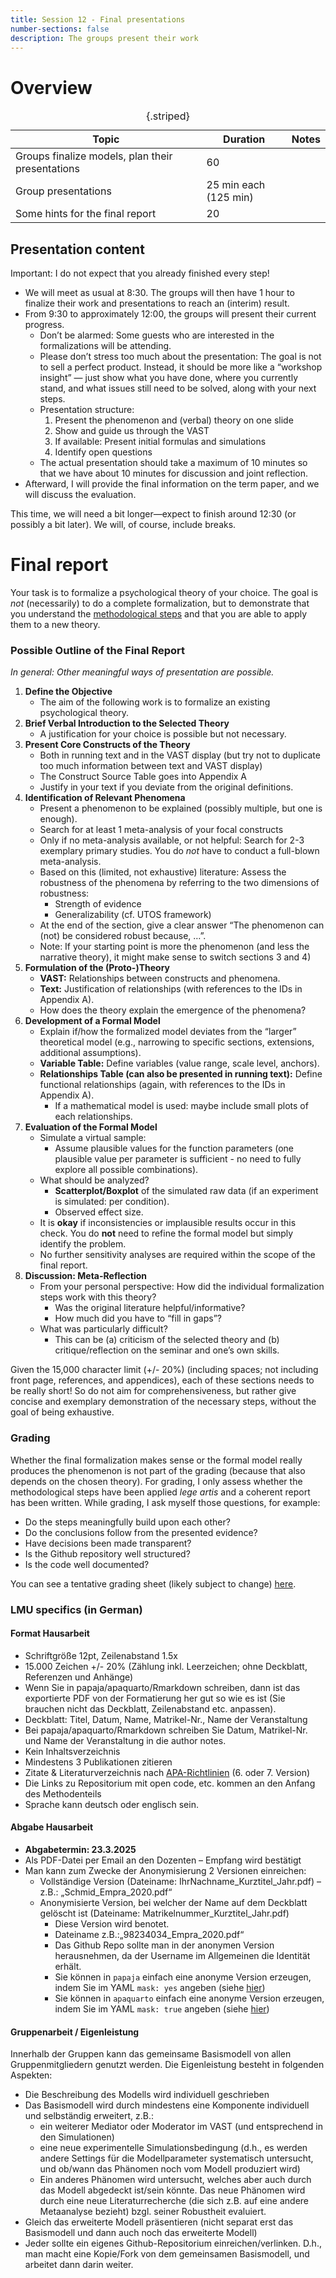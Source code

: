 ---
title: Session 12 - Final presentations
number-sections: false
description: The groups present their work
---

# Overview

| Topic                                            | Duration              | Notes |
| ------------------------------------------------ | --------------------- | ----- |
| Groups finalize models, plan their presentations | 60                    |       |
| Group presentations                              | 25 min each (125 min) |       |
| Some hints for the final report                  | 20                    |       |
: {.striped}


## Presentation content

Important: I do not expect that you already finished every step!

- We will meet as usual at 8:30. The groups will then have 1 hour to finalize their work and presentations to reach an (interim) result.
- From 9:30 to approximately 12:00, the groups will present their current progress.
    - Don't be alarmed: Some guests who are interested in the formalizations will be attending.
    - Please don't stress too much about the presentation: The goal is not to sell a perfect product. Instead, it should be more like a "workshop insight" — just show what you have done, where you currently stand, and what issues still need to be solved, along with your next steps.
    - Presentation structure:
      1. Present the phenomenon and (verbal) theory on one slide
      2. Show and guide us through the VAST
      3. If available: Present initial formulas and simulations
      4. Identify open questions
    - The actual presentation should take a maximum of 10 minutes so that we have about 10 minutes for discussion and joint reflection.
- Afterward, I will provide the final information on the term paper, and we will discuss the evaluation.

This time, we will need a bit longer—expect to finish around 12:30 (or possibly a bit later). We will, of course, include breaks.


# Final report

Your task is to formalize a psychological theory of your choice. 
The goal is *not* (necessarily) to do a complete formalization, but to demonstrate that you understand the [methodological steps](../Formalization_steps.qmd) and that you are able to apply them to a new theory.



### Possible Outline of the Final Report  

*In general: Other meaningful ways of presentation are possible.*  

1. **Define the Objective**  
   - The aim of the following work is to formalize an existing psychological theory.  

2. **Brief Verbal Introduction to the Selected Theory**  
   - A justification for your choice is possible but not necessary.  

3. **Present Core Constructs of the Theory**  
   - Both in running text and in the VAST display (but try not to duplicate too much information between text and VAST display)
   - The Construct Source Table goes into Appendix A
   - Justify in your text if you deviate from the original definitions.  

4. **Identification of Relevant Phenomena**  
   - Present a phenomenon to be explained (possibly multiple, but one is enough).  
   - Search for at least 1 meta-analysis of your focal constructs
   - Only if no meta-analysis available, or not helpful: Search for 2-3 exemplary primary studies. You do *not* have to conduct a full-blown meta-analysis.
   - Based on this (limited, not exhaustive) literature: Assess the robustness of the phenomena by referring to the two dimensions of robustness:
     - Strength of evidence
     - Generalizability (cf. UTOS framework)
   - At the end of the section, give a clear answer "The phenomenon can (not) be considered robust because, ...".
   - Note: If your starting point is more the phenomenon (and less the narrative theory), it might make sense to switch sections 3 and 4)

5. **Formulation of the (Proto-)Theory**  
   - **VAST:** Relationships between constructs and phenomena.  
   - **Text:** Justification of relationships (with references to the IDs in Appendix A). 
   - How does the theory explain the emergence of the phenomena?  

6. **Development of a Formal Model**  
   - Explain if/how the formalized model deviates from the "larger" theoretical model (e.g., narrowing to specific sections, extensions, additional assumptions).  
   - **Variable Table:** Define variables (value range, scale level, anchors).
   - **Relationships Table (can also be presented in running text):** Define functional relationships (again, with references to the IDs in Appendix A).  
     - If a mathematical model is used: maybe include small plots of each relationships.

7. **Evaluation of the Formal Model**  
   - Simulate a virtual sample:  
     - Assume plausible values for the function parameters (one plausible value per parameter is sufficient - no need to fully explore all possible combinations).  
   - What should be analyzed?  
     - **Scatterplot/Boxplot** of the simulated raw data (if an experiment is simulated: per condition).  
     - Observed effect size.  
   - It is **okay** if inconsistencies or implausible results occur in this check. You do **not** need to refine the formal model but simply identify the problem.  
   - No further sensitivity analyses are required within the scope of the final report.  

8. **Discussion: Meta-Reflection**  
   - From your personal perspective: How did the individual formalization steps work with this theory?  
     - Was the original literature helpful/informative?  
     - How much did you have to "fill in gaps"?  
   - What was particularly difficult?  
     - This can be (a) criticism of the selected theory and (b) critique/reflection on the seminar and one's own skills.

Given the 15,000 character limit (+/- 20%) (including spaces; not including front page, references, and appendices), each of these sections needs to be really short! So do not aim for comprehensiveness, but rather give concise and exemplary demonstration of the necessary steps, without the goal of being exhaustive.

### Grading

Whether the final formalization makes sense or the formal model really produces the phenomenon is not part of the grading (because that also depends on the chosen theory). For grading, I only assess whether the methodological steps have been applied *lege artis* and a coherent report has been written. While grading, I ask myself those questions, for example:

- Do the steps meaningfully build upon each other?
- Do the conclusions follow from the presented evidence?
- Have decisions been made transparent?
- Is the Github repository well structured?
- Is the code well documented?

You can see a tentative grading sheet (likely subject to change) [here](https://docs.google.com/document/d/1C02Oc8iDXjyVtANgWglF8XF4O7HHoTF8_42N5ItN3r4/edit?usp=sharing).

### LMU specifics (in German)

#### Format Hausarbeit

- Schriftgröße 12pt, Zeilenabstand 1.5x
- 15.000 Zeichen +/- 20% (Zählung inkl. Leerzeichen; ohne Deckblatt, Referenzen und Anhänge)
- Wenn Sie in papaja/apaquarto/Rmarkdown schreiben, dann ist das exportierte PDF von der Formatierung her gut so wie es ist (Sie brauchen nicht das Deckblatt, Zeilenabstand etc. anpassen).
- Deckblatt: Titel, Datum, Name, Matrikel-Nr., Name der Veranstaltung
- Bei papaja/apaquarto/Rmarkdown schreiben Sie Datum, Matrikel-Nr. und Name der Veranstaltung in die author notes.
- Kein Inhaltsverzeichnis
- Mindestens 3 Publikationen zitieren
- Zitate & Literaturverzeichnis nach [APA-Richtlinien](http://owl.english.purdue.edu/owl/resource/664/01/) (6. oder 7. Version)
- Die Links zu Repositorium mit open code, etc. kommen an den Anfang des Methodenteils
- Sprache kann deutsch oder englisch sein.


#### Abgabe Hausarbeit

- **Abgabetermin: 23.3.2025**
- Als PDF-Datei per Email an den Dozenten – Empfang wird bestätigt
- Man kann zum Zwecke der Anonymisierung 2 Versionen einreichen:
  - Vollständige Version (Dateiname: IhrNachname_Kurztitel_Jahr.pdf) – z.B.: „Schmid_Empra_2020.pdf“
  - Anonymisierte Version, bei welcher der Name auf dem Deckblatt gelöscht ist (Dateiname: Matrikelnummer_Kurztitel_Jahr.pdf)
    - Diese Version wird benotet.
    - Dateiname z.B.:„98234034_Empra_2020.pdf“
    - Das Github Repo sollte man in der anonymen Version herausnehmen, da der Username im Allgemeinen die Identität erhält.
    - Sie können in `papaja` einfach eine anonyme Version erzeugen, indem Sie im YAML `mask: yes` angeben (siehe [hier](https://frederikaust.com/papaja_man/r-markdown-components.html))
    - Sie können in `apaquarto` einfach eine anonyme Version erzeugen, indem Sie im YAML `mask: true` angeben (siehe [hier](https://wjschne.github.io/apaquarto/options.html#general-options))

#### Gruppenarbeit / Eigenleistung

Innerhalb der Gruppen kann das gemeinsame Basismodell von allen Gruppenmitgliedern genutzt werden.
Die Eigenleistung besteht in folgenden Aspekten:

- Die Beschreibung des Modells wird individuell geschrieben
- Das Basismodell wird durch mindestens eine Komponente individuell und selbständig erweitert, z.B.:
  - ein weiterer Mediator oder Moderator im VAST (und entsprechend in den Simulationen)
  - eine neue experimentelle Simulationsbedingung (d.h., es werden andere Settings für die Modellparameter systematisch untersucht, und ob/wann das Phänomen noch vom Modell produziert wird)
  - Ein anderes Phänomen wird untersucht, welches aber auch durch das Modell abgedeckt ist/sein könnte. Das neue Phänomen wird durch eine neue Literaturrecherche (die sich z.B. auf eine andere Metaanalyse bezieht) bzgl. seiner Robustheit evaluiert.
- Gleich das erweiterte Modell präsentieren (nicht separat erst das Basismodell und dann auch noch das erweiterte Modell)
- Jeder sollte ein eigenes Github-Repositorium einreichen/verlinken. D.h., man macht eine Kopie/Fork von dem gemeinsamen Basismodell, und arbeitet dann darin weiter.

